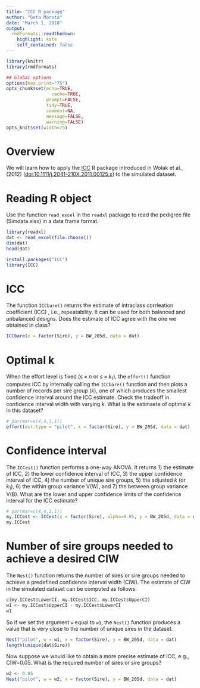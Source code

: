 ```yaml
---
title: "ICC R package"
author: "Gota Morota"
date: "March 1, 2018"
output:
  rmdformats::readthedown:
    highlight: kate
    self_contained: false
---
```



```r
library(knitr)
library(rmdformats)

## Global options
options(max.print="75")
opts_chunk$set(echo=TRUE,
	             cache=TRUE,
               prompt=FALSE,
               tidy=TRUE,
               comment=NA,
               message=FALSE,
               warning=FALSE)
opts_knit$set(width=75)
```

# Overview  
We will learn how to apply the [ICC](https://cran.r-project.org/web/packages/ICC/index.html) R package introduced in Wolak et al., (2012) ([doi:10.1111/j.2041-210X.2011.00125.x](http://dx.doi.org/10.1111/j.2041-210X.2011.00125.x)) to the simulated dataset.   

# Reading R object
Use the function `read_excel` in the `readxl` package to read the pedigree file (Simdata.xlsx) in a data frame format.
```r
library(readxl)
dat <- read_excel(file.choose())
dim(dat)
head(dat)

install.packages("ICC")
library(ICC)
```


# ICC
The function `ICCbare()` returns the estimate of intraclass corrleation coeﬃcient (ICC) , i.e.,  repeatability. It can be used for both balanced and unbalanced designs. Does the estimate of ICC agree with the one we obtained in class?
```r
ICCbare(x = factor(Sire), y = BW_205d, data = dat)
```


# Optimal k
When the effort level is fixed ($s \times n$ or $s \times k_1$), the `effort()` function computes ICC by internally calling the `ICCbare()` function and then plots a number of records per sire group ($k$), one of which produces the smallest conﬁdence interval around the ICC estimate. Check the tradeoff in confidence interval width with varying $k$. What is the estimaete of optimal $k$ in this dataset?
```r
# par(mar=c(4,4,1,1))
effort(est.type = "pilot", x = factor(Sire), y = BW_205d, data = dat)
```

# Confidence interval
The `ICCest()` function performs a one-way ANOVA. It returns 1) the estimate of ICC, 2) the lower confidence interval of ICC, 3) the upper confidence interval of ICC, 4) the number of unique sire groups, 5) the adjusted $k$ (or $k_1$), 6) the within group variance V(W), and 7) the between group variance V(B). What are the lower and upper confidence limits of the confidence interval for the ICC estimate? 
```r
# par(mar=c(4,4,1,1))
my.ICCest <- ICCest(x = factor(Sire), alpha=0.05, y = BW_205d, data = dat)
my.ICCest
```

# Number of sire groups needed to achieve a desired CIW
The `Nest()` function returns the number of sires or sire groups needed to achieve a predefined conﬁdence interval width (CIW). The estimate of CIW in the simulated dataset can be computed as follows. 
```r
c(my.ICCest$LowerCI, my.ICCest$ICC, my.ICCest$UpperCI)
w1 <- my.ICCest$UpperCI - my.ICCest$LowerCI
w1
```

So if we set the argument `w` equal to `w1`, the `Nest()` function produces a value that is very close to the number of unique sires in the dataset. 
```r
Nest("pilot", w = w1, x = factor(Sire), y = BW_205d, data = dat)
length(unique(dat$Sire))
```

Now suppose we would like to obtain a more precise estimate of ICC, e.g., CIW=0.05. What is the required number of sires or sire groups? 
```r
w2 <- 0.05
Nest("pilot", w = w2, x = factor(Sire), y = BW_205d, data = dat)
```




